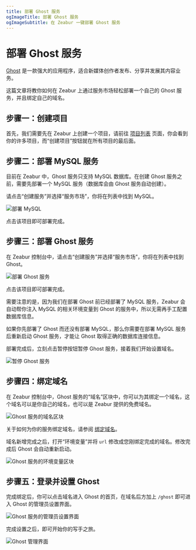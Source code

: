 ```yaml
---
title: 部署 Ghost 服务
ogImageTitle: 部署 Ghost 服务
ogImageSubtitle: 在 Zeabur 一键部署 Ghost 服务
---
```



# 部署 Ghost 服务

[Ghost](https://ghost.org/) 是一款强大的应用程序，适合新媒体创作者发布、分享并发展其内容业务。

这篇文章将教你如何在 Zeabur 上通过服务市场轻松部署一个自己的 Ghost 服务，并且绑定自己的域名。

## 步骤一：创建项目

首先，我们需要先在 Zeabur 上创建一个项目，请前往 [项目列表](https://dash.zeabur.com/projects) 页面，你会看到你的许多项目，而“创建项目”按钮就在所有项目的最后面。

## 步骤二：部署 MySQL 服务

目前在 Zeabur 中，Ghost 服务只支持 MySQL 数据库。在创建 Ghost 服务之前，需要先部署一个 MySQL 服务（数据库会由 Ghost 服务自动创建）。

请点击“创建服务”并选择“服务市场”，你将在列表中找到 MySQL。

![部署 MySQL](/marketplace/ghost/deploy-mysql.png)

点击该项目即可部署完成。

## 步骤三：部署 Ghost 服务

在 Zeabur 控制台中，请点击“创建服务”并选择“服务市场”，你将在列表中找到 Ghost。

![部署 Ghost 服务](/marketplace/ghost/deploy-ghost.png)

点击该项目即可部署完成。

<Callout>
需要注意的是，因为我们在部署 Ghost 前已经部署了 MySQL 服务，Zeabur
会自动帮你注入 MySQL 的相关环境变量到 Ghost
的服务中，所以无需再手工配置数据库信息。

如果你先部署了 Ghost 而还没有部署 MySQL，那么你需要在部署 MySQL
服务后重新启动 Ghost 服务，才能让 Ghost 取得正确的数据库连接信息。
</Callout>

部署完成后，立刻点击暂停按钮暂停 Ghost 服务，接着我们开始设置域名。

![暂停 Ghost 服务](/marketplace/ghost/ghost-suspend.gif)

## 步骤四：绑定域名

在 Zeabur 控制台中，Ghost 服务的“域名”区块中，你可以为其绑定一个域名，这个域名可以是你自己的域名，也可以是 Zeabur 提供的免费域名。

![Ghost 服务的域名区块](/marketplace/ghost/ghost-domain.png)

关于如何为你的服务绑定域名，请参阅 [绑定域名](../deploy/domain-binding)。

域名新增完成之后，打开“环境变量”并将 `url` 修改成您刚绑定完成的域名。修改完成后 Ghost 会自动重新启动。

![Ghost 服务的环境变量区块](/marketplace/ghost/ghost-env.png)

## 步骤五：登录并设置 Ghost

完成绑定后，你可以点击域名进入 Ghost 的首页，在域名后方加上 `/ghost` 即可进入 Ghost 的管理员设置界面。

![Ghost 服务的管理员设置界面](/marketplace/ghost/ghost-admin-config.png)

完成设置之后，即可开始你的写手之旅。

![Ghost 管理界面](/marketplace/ghost/ghost-admin-dashboard.png)
